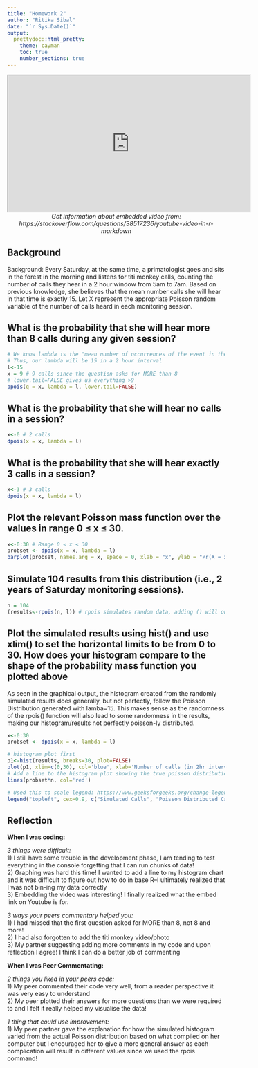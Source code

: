 ```yaml
---
title: "Homework 2"
author: "Ritika Sibal"
date: "`r Sys.Date()`"
output: 
  prettydoc::html_pretty:
    theme: cayman
    toc: true
    number_sections: true
---
```

<center>
<iframe width="560" height="315" src="https://www.youtube.com/embed/sTtPAu3vNzQ?si=4uQ2aTxkh1PrOLRI" data-external= "1" > </iframe>

<br> *Got information about embedded video from: https://stackoverflow.com/questions/38517236/youtube-video-in-r-markdown*
</center>

## Background

Background: Every Saturday, at the same time, a primatologist goes and sits in the forest in the morning and listens for titi monkey calls, counting the number of calls they hear in a 2 hour window from 5am to 7am. Based on previous knowledge, she believes that the mean number calls she will hear in that time is exactly 15. Let X represent the appropriate Poisson random variable of the number of calls heard in each monitoring session.

## What is the probability that she will hear more than 8 calls during any given session?

``` r
# We know lambda is the "mean number of occurrences of the event in the given interval"
# Thus, our lambda will be 15 in a 2 hour interval
l<-15
x = 9 # 9 calls since the question asks for MORE than 8
# lower.tail=FALSE gives us everything >9
ppois(q = x, lambda = l, lower.tail=FALSE)

```

## What is the probability that she will hear no calls in a session?
``` r
x<-0 # 2 calls
dpois(x = x, lambda = l)
```

## What is the probability that she will hear exactly 3 calls in a session?
``` r
x<-3 # 3 calls
dpois(x = x, lambda = l)
```

## Plot the relevant Poisson mass function over the values in range 0 ≤ x ≤ 30.
``` r
x<-0:30 # Range 0 ≤ x ≤ 30
probset <- dpois(x = x, lambda = l)
barplot(probset, names.arg = x, space = 0, xlab = "x", ylab = "Pr(X = x)", main = "Probability Mass Function")
```

## Simulate 104 results from this distribution (i.e., 2 years of Saturday monitoring sessions).
``` r
n = 104
(results<-rpois(n, l)) # rpois simulates random data, adding () will output data onto console in one command
```

## Plot the simulated results using hist() and use xlim() to set the horizontal limits to be from 0 to 30. How does your histogram compare to the shape of the probability mass function you plotted above


As seen in the graphical output, the histogram created from the randomly simulated results does generally, but not perfectly, follow the Poisson Distribution generated with lamba=15. This makes sense as the randomness of the rpois() function will also lead to some randomness in the results, making our histogram/results not perfectly poisson-ly distributed.

``` r
x<-0:30
probset <- dpois(x = x, lambda = l)

# histogram plot first
p1<-hist(results, breaks=30, plot=FALSE)
plot(p1, xlim=c(0,30), col='blue', xlab='Number of calls (in 2hr interval)', ylab='Frequency of calls', main = " Titi Monkey calls heard in n=104 trials")
# Add a line to the histogram plot showing the true poisson distribution, I did this by just multiplying the Poisson distribution created in the last step (probset) by n=104.
lines(probset*n, col='red')

# Used this to scale legend: https://www.geeksforgeeks.org/change-legend-size-in-base-r-plot/
legend("topleft", cex=0.9, c("Simulated Calls", "Poisson Distributed Calls"), fill=c("blue", "red"))
```

## Reflection 
**When I was coding:**

*3 things were difficult: *
<br> 1) I still have some trouble in the development phase, I am tending to test everything in the console forgetting that I can run chunks of data!
<br> 2) Graphing was hard this time! I wanted to add a line to my histogram chart and it was difficult to figure out how to do in base R--I ultimately realized that I was not bin-ing my data correctly 
<br> 3) Embedding the video was interesting! I finally realized what the embed link on Youtube is for. 

*3 ways your peers commentary helped you:*
<br> 1) I had missed that the first question asked for MORE than 8, not 8 and more! 
<br> 2) I had also forgotten to add the titi monkey video/photo
<br> 3) My partner suggesting adding more comments in my code and upon reflection I agree! I think I can do a better job of commenting

**When I was Peer Commentating:** 

*2 things you liked in your peers code:*
<br> 1) My peer commented their code very well, from a reader perspective it was very easy to understand
<br> 2) My peer plotted their answers for more questions than we were required to and I felt it really helped my visualise the data!

*1 thing that could use improvement:*
<br> 1) My peer partner gave the explanation for how the simulated histogram varied from the actual Poisson distribution based on what compiled on her computer but I encouraged her to give a more general answer as each complication will result in different values since we used the rpois command!